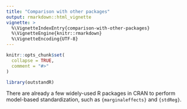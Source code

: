```yaml
---
title: "Comparison with other packages"
output: rmarkdown::html_vignette
vignette: >
  %\VignetteIndexEntry{comparison-with-other-packages}
  %\VignetteEngine{knitr::rmarkdown}
  %\VignetteEncoding{UTF-8}
---
```


```r
knitr::opts_chunk$set(
  collapse = TRUE,
  comment = "#>"
)
```

```r
library(outstandR)
```

There are already a few widely-used R packages in CRAN to perform model-based standardization, such as `{marginaleffects}` and `{stdReg}`.


```r

```

```r

```